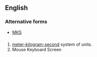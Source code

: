 ==English==

===Alternative forms===
* [[MKS]]

==={{initialism-old|en}}===
{{head|en}}

# [[meter-kilogram-second]] system of units.
# Mouse Keyboard Screen